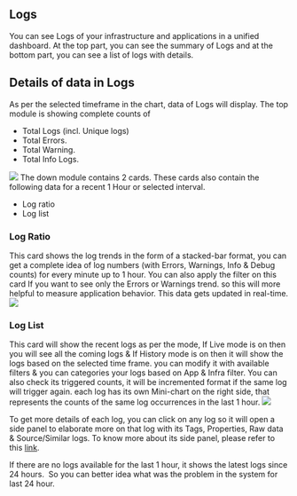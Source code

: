 Logs
----

You can see Logs of your infrastructure and applications in a unified dashboard.
At the top part, you can see the summary of Logs and at the bottom part, you can see a list of logs with details.

Details of data in Logs
-----------------------

As per the selected timeframe in the chart, data of Logs will display.
The top module is showing complete counts of

-   Total Logs (incl. Unique logs)
-   Total Errors.
-   Total Warning.
-   Total Info Logs.

<img src="/images/unified-dashboard/dashboard-13.png" />
The down module contains 2 cards. These cards also contain the following data for a recent 1 Hour or selected interval.

-   Log ratio
-   Log list

### Log Ratio
This card shows the log trends in the form of a stacked-bar format, you can get a complete idea of log numbers (with Errors, Warnings, Info & Debug counts) for every minute up to 1 hour. You can also apply the filter on this card If you want to see only the Errors or Warnings trend. so this will more helpful to measure application behavior.
This data gets updated in real-time.
<img src="/images/unified-dashboard/dashboard-14.png" />

### Log List
This card will show the recent logs as per the mode, If Live mode is on then you will see all the coming logs & If History mode is on then it will show the logs based on the selected time frame. you can modify it with available filters & you can categories your logs based on App & Infra filter.
You can also check its triggered counts, it will be incremented format if the same log will trigger again. each log has its own Mini-chart on the right side, that represents the counts of the same log occurrences in the last 1 hour.
<img src="/images/unified-dashboard/dashboard-15.png" />

To get more details of each log, you can click on any log so it will open a side panel to elaborate more on that log with its Tags, Properties, Raw data & Source/Similar logs. To know more about its side panel, please refer to this [link](https://docs.middleware.io/docs/log-monitoring/Logs).

<Note> If there are no logs available for the last 1 hour, it shows the latest logs since 24 hours.  So you can better idea what was the problem in the system for last 24 hour. </Note>
